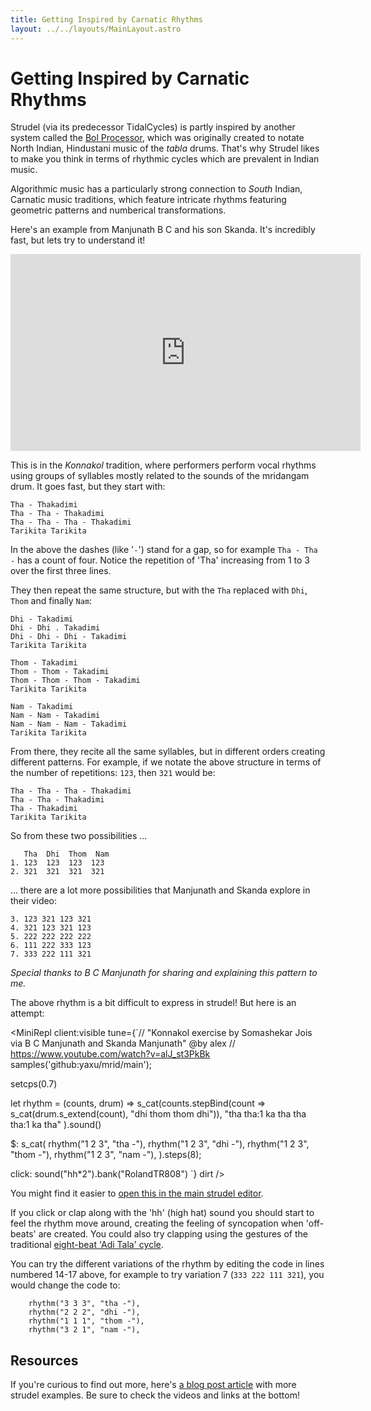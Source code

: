 ```yaml
---
title: Getting Inspired by Carnatic Rhythms
layout: ../../layouts/MainLayout.astro
---
```



# Getting Inspired by Carnatic Rhythms

Strudel (via its predecessor TidalCycles) is partly inspired by another system called the [Bol Processor](https://bolprocessor.org/), which was originally created to notate North Indian, Hindustani music of the _tabla_ drums. That's why Strudel likes to make you think in terms of rhythmic cycles which are prevalent in Indian music.

Algorithmic music has a particularly strong connection to _South_ Indian, Carnatic music traditions, which feature intricate rhythms featuring geometric patterns and numberical transformations.

Here's an example from Manjunath B C and his son Skanda. It's incredibly fast, but lets try to understand it!

<iframe
  width="560"
  height="315"
  src="https://www.youtube-nocookie.com/embed/alJ_st3PkBk?si=_sIZtkeREzzwnCNN"
  title="YouTube video player"
  frameborder="0"
  allow="accelerometer; autoplay; clipboard-write; encrypted-media; gyroscope; picture-in-picture; web-share"
  referrerpolicy="strict-origin-when-cross-origin"
  allowfullscreen
></iframe>

This is in the _Konnakol_ tradition, where performers perform vocal rhythms using groups of syllables mostly related to the sounds of the mridangam drum. It goes fast, but they start with:

```
Tha - Thakadimi
Tha - Tha - Thakadimi
Tha - Tha - Tha - Thakadimi
Tarikita Tarikita
```

In the above the dashes (like '`-`') stand for a gap, so for example `Tha - Tha -` has a count of four. Notice the repetition of 'Tha' increasing from 1 to 3 over the first three lines. 

They then repeat the same structure, but with the `Tha` replaced with `Dhi`, `Thom` and finally `Nam`:

```
Dhi - Takadimi
Dhi - Dhi . Takadimi
Dhi - Dhi - Dhi - Takadimi
Tarikita Tarikita
```

```
Thom - Takadimi
Thom - Thom - Takadimi
Thom - Thom - Thom - Takadimi
Tarikita Tarikita
```

```
Nam - Takadimi
Nam - Nam - Takadimi
Nam - Nam - Nam - Takadimi
Tarikita Tarikita
```

From there, they recite all the same syllables, but in different orders creating different patterns. For example, if we notate the above structure in terms of the number of repetitions: `123`, then `321` would be:

```
Tha - Tha - Tha - Thakadimi
Tha - Tha - Thakadimi
Tha - Thakadimi
Tarikita Tarikita
```

So from these two possibilities ...

```
   Tha  Dhi  Thom  Nam
1. 123  123  123  123
2. 321  321  321  321
```

... there are a lot more possibilities that Manjunath and Skanda explore in their video:

```
3. 123 321 123 321
4. 321 123 321 123
5. 222 222 222 222
6. 111 222 333 123
7. 333 222 111 321
```

_Special thanks to B C Manjunath for sharing and explaining this pattern to me._

The above rhythm is a bit difficult to express in strudel! But here is an attempt:

<MiniRepl
  client:visible
  tune={`// "Konnakol exercise by Somashekar Jois via B C Manjunath and Skanda Manjunath" @by alex
// https://www.youtube.com/watch?v=alJ_st3PkBk
samples('github:yaxu/mrid/main');

setcps(0.7)

let rhythm = (counts, drum) => 
  s_cat(counts.stepBind(count => s_cat(drum.s_extend(count), 
                                       "dhi thom thom dhi")),
        "tha tha:1 ka tha tha tha:1 ka tha"
       ).sound()

$: s_cat(
    rhythm("1 2 3", "tha -"),
    rhythm("1 2 3", "dhi -"),
    rhythm("1 2 3", "thom -"),
    rhythm("1 2 3", "nam -"),
).steps(8);

click: sound("hh\*2").bank("RolandTR808")
`}
dirt
/>

You might find it easier to <a href="https://strudel.cc/?znWJKOf2zMAL" target="_new">open this in the main strudel editor</a>.

If you click or clap along with the 'hh' (high hat) sound you should start to feel the rhythm move around, creating the feeling of syncopation when 'off-beats' are created. You could also try clapping using the gestures of the traditional <a href="https://www.youtube.com/watch?v=Nqo5Jlqvj_0&t=146s">eight-beat 'Adi Tala' cycle</a>.

You can try the different variations of the rhythm by editing the code in lines numbered 14-17 above, for example to try variation 7 (`333 222 111 321`), you would change the code to:

```
    rhythm("3 3 3", "tha -"),
    rhythm("2 2 2", "dhi -"),
    rhythm("1 1 1", "thom -"),
    rhythm("3 2 1", "nam -"),
```

## Resources

If you're curious to find out more, here's [a blog post article](https://algorithmicpattern.org/patterns-in-konnakol/) with more strudel examples. Be sure to check the videos and links at the bottom!
